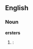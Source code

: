 ==English==
===Noun===
'''ersters'''
#{{context|New York City|and|New Orleans}} {{plural of|[[erster]]|nodot=1}}: {{eye dialect|[[oysters]]|nocap=1}}
